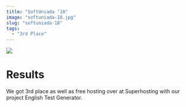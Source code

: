 ```yaml
---
title: "SoftUniada ’18"
image: "softuniada-18.jpg"
slug: "softuniada-18"
tags:
  - "3rd Place"
---
```


![](/softuniada-18.jpg)

# Results

We got 3rd place as well as free hosting over at Superhosting with our project English Test Generator.

